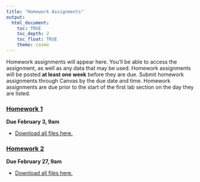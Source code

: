 ```yaml
---
title: "Homework Assignments"
output: 
  html_document:
    toc: TRUE
    toc_depth: 2
    toc_float: TRUE
    theme: cosmo
---
```


Homework assignments will appear here. You'll be able to access the assignment, as well as any data that may be used. Homework assignments will be posted **at least one week** before they are due. Submit homework assignments through Canvas by the due date and time. Homework assignments are due prior to the start of the first lab section on the day they are listed. 

### [**Homework 1**](homework/homework-1.html)

**Due February 3, 9am**

- [Download all files here.](homework/homework-1.zip)


### [**Homework 2**](homework/homework-2.html)

**Due February 27, 9am**

- [Download all files here.](homework/homework-2.zip)

<!-- ### [**Homework 3**](homework/homework-3.html) -->

<!-- **Due March 17, 9am** -->

<!-- - [Download all files here.](homework/homework-3.zip) -->

